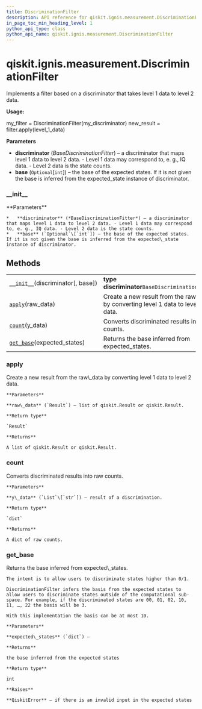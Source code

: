 ```yaml
---
title: DiscriminationFilter
description: API reference for qiskit.ignis.measurement.DiscriminationFilter
in_page_toc_min_heading_level: 1
python_api_type: class
python_api_name: qiskit.ignis.measurement.DiscriminationFilter
---
```


<span id="qiskit-ignis-measurement-discriminationfilter" />

# qiskit.ignis.measurement.DiscriminationFilter

<Class id="qiskit.ignis.measurement.DiscriminationFilter" github="https://github.com/qiskit-community/qiskit-ignis/tree/stable/0.5/qiskit/ignis/measurement/discriminator/filters.py" signature="DiscriminationFilter(discriminator, base=None)">
  Implements a filter based on a discriminator that takes level 1 data to level 2 data.

  **Usage:**

  my\_filter = DiscriminationFilter(my\_discriminator) new\_result = filter.apply(level\_1\_data)

  **Parameters**

  *   **discriminator** (*BaseDiscriminationFitter*) – a discriminator that maps level 1 data to level 2 data. - Level 1 data may correspond to, e. g., IQ data. - Level 2 data is the state counts.
  *   **base** (`Optional`\[`int`]) – the base of the expected states. If it is not given the base is inferred from the expected\_state instance of discriminator.

  ### \_\_init\_\_

  <Function id="qiskit.ignis.measurement.DiscriminationFilter.__init__" name="__init__" signature="__init__(discriminator, base=None)">
    **Parameters**

    *   **discriminator** (*BaseDiscriminationFitter*) – a discriminator that maps level 1 data to level 2 data. - Level 1 data may correspond to, e. g., IQ data. - Level 2 data is the state counts.
    *   **base** (`Optional`\[`int`]) – the base of the expected states. If it is not given the base is inferred from the expected\_state instance of discriminator.
  </Function>

  ## Methods

  |                                                                                                                                                        |                                                                                    |
  | ------------------------------------------------------------------------------------------------------------------------------------------------------ | ---------------------------------------------------------------------------------- |
  | [`__init__`](#qiskit.ignis.measurement.DiscriminationFilter.__init__ "qiskit.ignis.measurement.DiscriminationFilter.__init__")(discriminator\[, base]) | **type discriminator**`BaseDiscriminationFitter`                                   |
  | [`apply`](#qiskit.ignis.measurement.DiscriminationFilter.apply "qiskit.ignis.measurement.DiscriminationFilter.apply")(raw\_data)                       | Create a new result from the raw\_data by converting level 1 data to level 2 data. |
  | [`count`](#qiskit.ignis.measurement.DiscriminationFilter.count "qiskit.ignis.measurement.DiscriminationFilter.count")(y\_data)                         | Converts discriminated results into raw counts.                                    |
  | [`get_base`](#qiskit.ignis.measurement.DiscriminationFilter.get_base "qiskit.ignis.measurement.DiscriminationFilter.get_base")(expected\_states)       | Returns the base inferred from expected\_states.                                   |

  ### apply

  <Function id="qiskit.ignis.measurement.DiscriminationFilter.apply" name="apply" signature="apply(raw_data)">
    Create a new result from the raw\_data by converting level 1 data to level 2 data.

    **Parameters**

    **raw\_data** (`Result`) – list of qiskit.Result or qiskit.Result.

    **Return type**

    `Result`

    **Returns**

    A list of qiskit.Result or qiskit.Result.
  </Function>

  ### count

  <Function id="qiskit.ignis.measurement.DiscriminationFilter.count" name="count" signature="count(y_data)">
    Converts discriminated results into raw counts.

    **Parameters**

    **y\_data** (`List`\[`str`]) – result of a discrimination.

    **Return type**

    `dict`

    **Returns**

    A dict of raw counts.
  </Function>

  ### get\_base

  <Function id="qiskit.ignis.measurement.DiscriminationFilter.get_base" name="get_base" signature="static get_base(expected_states)">
    Returns the base inferred from expected\_states.

    The intent is to allow users to discriminate states higher than 0/1.

    DiscriminationFilter infers the basis from the expected states to allow users to discriminate states outside of the computational sub-space. For example, if the discriminated states are 00, 01, 02, 10, 11, …, 22 the basis will be 3.

    With this implementation the basis can be at most 10.

    **Parameters**

    **expected\_states** (`dict`) –

    **Returns**

    the base inferred from the expected states

    **Return type**

    int

    **Raises**

    **QiskitError** – if there is an invalid input in the expected states
  </Function>
</Class>

